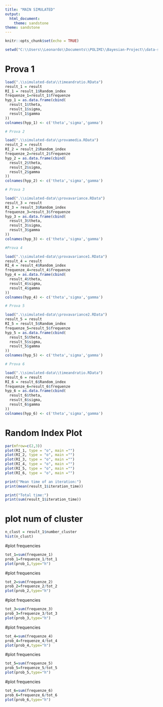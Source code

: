 ```yaml
---
title: "MAIN SIMULATED"
output: 
  html_document: 
    theme: sandstone
theme: sandstone
---
```

```r
knitr::opts_chunk$set(echo = TRUE)
```

```r
setwd("C:\\Users\\Leonardo\\Documents\\POLIMI\\Bayesian-Project\\data-study-of-sampling-strategy")

```

# Prova 1
```r
load(".\\simulated-data\\timeandratio.RData")
result_1 = result
RI_1 = result_1$Random_index
frequenze_1=result_1$frequenze
hyp_1 = as.data.frame(cbind(
  result_1$theta,
  result_1$sigma,
  result_1$gamma
))
colnames(hyp_1) <- c('theta','sigma','gamma')
```




```r
# Prova 2

load(".\\simulated-data\\provamedia.RData")
result_2 = result
RI_2 = result_2$Random_index
frequenze_2=result_2$frequenze
hyp_2 = as.data.frame(cbind(
  result_2$theta,
  result_2$sigma,
  result_2$gamma
))
colnames(hyp_2) <- c('theta','sigma','gamma')

```




```r
# Prova 3

load(".\\simulated-data\\provavariance.RData")
result_3 = result
RI_3 = result_3$Random_index
frequenze_3=result_3$frequenze
hyp_3 = as.data.frame(cbind(
  result_3$theta,
  result_3$sigma,
  result_3$gamma
))
colnames(hyp_3) <- c('theta','sigma','gamma')

```


```r
#Prova 4

load(".\\simulated-data\\provavariance1.RData")
result_4 = result
RI_4 = result_4$Random_index
frequenze_4=result_4$frequenze
hyp_4 = as.data.frame(cbind(
  result_4$theta,
  result_4$sigma,
  result_4$gamma
))
colnames(hyp_4) <- c('theta','sigma','gamma')

```


```r
# Prova 5

load(".\\simulated-data\\provavariance2.RData")
result_5 = result
RI_5 = result_5$Random_index
frequenze_5=result_5$frequenze
hyp_5 = as.data.frame(cbind(
  result_5$theta,
  result_5$sigma,
  result_5$gamma
))
colnames(hyp_5) <- c('theta','sigma','gamma')

```


 
```r
# Prova 6

load(".\\simulated-data\\timeandratio.RData")
result_6 = result
RI_6 = result_6$Random_index
frequenze_6=result_6$frequenze
hyp_6 = as.data.frame(cbind(
  result_6$theta,
  result_6$sigma,
  result_6$gamma
))
colnames(hyp_6) <- c('theta','sigma','gamma')

```

# Random Index Plot

```r
par(mfrow=c(2,3))
plot(RI_1, type = "o", main ="")
plot(RI_2, type = "o", main ="")
plot(RI_3, type = "o", main ="")
plot(RI_4, type = "o", main ="")
plot(RI_5, type = "o", main ="")
plot(RI_6, type = "o", main ="")
```

```r
print("Mean time of an iteration:")
print(mean(result_1$iteration_time))

print("Total time:")
print(sum(result_1$iteration_time))

```

# plot num of cluster

```r

n_clust = result_1$number_cluster
hist(n_clust)
```

#plot frequencies
```r
tot_1=sum(frequenze_1)
prob_1=frequenze_1/tot_1
plot(prob_1,type="h")
```
#plot frequencies
```r
tot_2=sum(frequenze_2)
prob_2=frequenze_2/tot_2
plot(prob_2,type="h")
```
#plot frequencies
```r
tot_3=sum(frequenze_3)
prob_3=frequenze_3/tot_3
plot(prob_3,type="h")
```
#plot frequencies
```r
tot_4=sum(frequenze_4)
prob_4=frequenze_4/tot_4
plot(prob_4,type="h")
```
#plot frequencies
```r
tot_5=sum(frequenze_5)
prob_5=frequenze_5/tot_5
plot(prob_5,type="h")
```
#plot frequencies
```r
tot_6=sum(frequenze_6)
prob_6=frequenze_6/tot_6
plot(prob_6,type="h")
```


